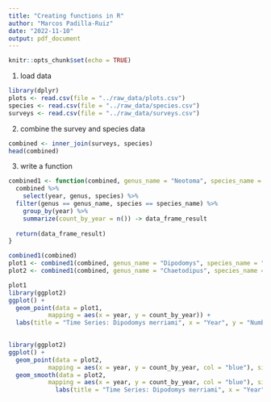 ```yaml
---
title: "Creating functions in R"
author: "Marcos Padilla-Ruiz"
date: "2022-11-10"
output: pdf_document
---
```


```r
knitr::opts_chunk$set(echo = TRUE)
```

1. load data
```r
library(dplyr)
plots <- read.csv(file = "../raw_data/plots.csv")
species <- read.csv(file = "../raw_data/species.csv")
surveys <- read.csv(file = "../raw_data/surveys.csv")
```

2. combine the survey and species data
```r
combined <- inner_join(surveys, species)
head(combined)
```


3. write a function
```r
combined1 <- function(combined, genus_name = "Neotoma", species_name = "albigula") {
  combined %>% 
    select(year, genus, species) %>% 
  filter(genus == genus_name, species == species_name) %>% 
    group_by(year) %>% 
    summarize(count_by_year = n()) -> data_frame_result
  
  return(data_frame_result)
}

```



```r
combined1(combined)
plot1 <- combined1(combined, genus_name = "Dipodomys", species_name = "merriami")
plot2 <- combined1(combined, genus_name = "Chaetodipus", species_name = "penicillatus")
```

```r
plot1
library(ggplot2)
ggplot() +
  geom_point(data = plot1,
           mapping = aes(x = year, y = count_by_year)) +
  labs(title = "Time Series: Dipodomys merriami", x = "Year", y = "Number of individuals")
 
```

```r
library(ggplot2)
ggplot() +
  geom_point(data = plot2,
           mapping = aes(x = year, y = count_by_year, col = "blue"), size = 1) +
  geom_smooth(data = plot2,
           mapping = aes(x = year, y = count_by_year, col = "blue"), size = 2) +
             labs(title = "Time Series: Dipodomys merriami", x = "Year", y = "Number of individuals") 
 
```




